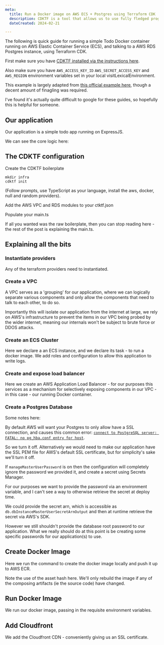 ```yaml
---
meta:
  title: Run a Docker image on AWS ECS + Postgres using Terraform CDK 
  description: CDKTF is a tool that allows us to use fully fledged programming languages to do Terraform deployments, having the advantage of being type safe for one. 
  dateCreated: 2024-02-21

---
```




The following is quick guide for running a simple Todo Docker container running on AWS Elastic Container Service (ECS), and talking to a AWS RDS Postgres instance, using Terraform CDK.

First make sure you have [CDKTF installed via the instructions here](https://developer.hashicorp.com/terraform/tutorials/cdktf/cdktf-install).

Also make sure you have `AWS_ACCESS_KEY_ID` `AWS_SECRET_ACCESS_KEY` and `AWS_REGION` environment variables set in your local visitLexicalEnvironment. 

This example is largely adapted from [this official example here](https://github.com/cdktf/docker-on-aws-ecs-with-terraform-cdk-using-typescript), though a decent amount of finagling was required. 

I've found it's actually quite difficult to google for these guides, so hopefully this is helpful for someone.


## Our application

Our application is a simple todo app running on ExpressJS. 

We can see the core logic here: 

<GithubPermalinkRsc permalink="https://github.com/dwjohnston/load-testing-with-k6/blob/7faa1c20ac54a8780d62deeab6a9738a5c2618c1/backend/src/app.ts#L5-L45"/>

## The CDKTF configuration 

Create the CDKTF boilerplate

```
mkdir infra 
cdktf init 
```

(Follow prompts, use TypeScript as your language, install the aws, docker, null and random providers). 

Add the AWS VPC and RDS modules to your ctktf.json 

<GithubPermalinkRsc permalink="https://github.com/dwjohnston/load-testing-with-k6/blob/7faa1c20ac54a8780d62deeab6a9738a5c2618c1/infra/cdktf.json#L7-L10"/>

Populate your main.ts

<GithubPermalinkRsc permalink="https://github.com/dwjohnston/load-testing-with-k6/blob/7faa1c20ac54a8780d62deeab6a9738a5c2618c1/infra/main.ts#L1-L622"/>

If all you wanted was the raw boilerplate, then you can stop reading here - the rest of the post is explaining the main.ts.

## Explaining all the bits

### Instantiate providers

<GithubPermalinkRsc permalink="https://github.com/dwjohnston/load-testing-with-k6/blob/7faa1c20ac54a8780d62deeab6a9738a5c2618c1/infra/main.ts#L472-L481"/>

Any of the terraform providers need to instantiated. 


### Create a VPC 

<GithubPermalinkRsc permalink="https://github.com/dwjohnston/load-testing-with-k6/blob/7faa1c20ac54a8780d62deeab6a9738a5c2618c1/infra/main.ts#L482-L497"/>

A VPC serves as a 'grouping' for our application, where we can logically separate various components and only allow the components that need to talk to each other, to do so. 

Importantly this will isolate our application from the internet at large, we rely on AWS's infrastructure to prevent the items in our VPC being probed by the wider internet, meaning our internals won't be subject to brute force or DDOS attacks.


### Create an ECS Cluster 

<GithubPermalinkRsc permalink="hhttps://github.com/dwjohnston/load-testing-with-k6/blob/7faa1c20ac54a8780d62deeab6a9738a5c2618c1/infra/main.ts#L499-L500"/>

<GithubPermalinkRsc permalink="https://github.com/dwjohnston/load-testing-with-k6/blob/7faa1c20ac54a8780d62deeab6a9738a5c2618c1/infra/main.ts#L34-L186"/>

Here we declare a an ECS instance, and we declare its task - to run a docker image. We add roles and configuration to allow this application to write logs. 

### Create and expose load balancer 

<GithubPermalinkRsc permalink="https://github.com/dwjohnston/load-testing-with-k6/blob/7faa1c20ac54a8780d62deeab6a9738a5c2618c1/infra/main.ts#L501-L535"/>

<GithubPermalinkRsc permalink="https://github.com/dwjohnston/load-testing-with-k6/blob/7faa1c20ac54a8780d62deeab6a9738a5c2618c1/infra/main.ts#L188-L323"/>

Here we create an AWS Application Load Balancer - for our purposes this services as a mechanism for selectively exposing components in our VPC - in this case - our running Docker container. 

### Create a Postgres Database 

<GithubPermalinkRsc permalink="https://github.com/dwjohnston/load-testing-with-k6/blob/7faa1c20ac54a8780d62deeab6a9738a5c2618c1/infra/main.ts#L517-L522"/>

<GithubPermalinkRsc permalink="https://github.com/dwjohnston/load-testing-with-k6/blob/7faa1c20ac54a8780d62deeab6a9738a5c2618c1/infra/main.ts#L326-L402"/>

Some notes here: 

<GithubPermalinkRsc permalink="https://github.com/dwjohnston/load-testing-with-k6/blob/931a8053a470a0ce8b35bbe42e8c0233a7bb93df/infra/main.ts#L360-L365"/>

By default AWS will want your Postgres to only allow have a SSL connection, and causes this common error: [`connect to PostgreSQL server: FATAL: no pg_hba.conf entry for host`](https://dba.stackexchange.com/questions/83984/connect-to-postgresql-server-fatal-no-pg-hba-conf-entry-for-host). 

So we turn it off. Alternatively we would need to make our application have the SSL PEM file for AWS's default SSL certificate, but for simplicity's sake we'll turn it off.

<GithubPermalinkRsc permalink="https://github.com/dwjohnston/load-testing-with-k6/blob/931a8053a470a0ce8b35bbe42e8c0233a7bb93df/infra/main.ts#L382-L383"/>

If `manageMasterUserPassword` is on then the configuration will completely ignore the password we provided it, and create a secret using Secrets Manager. 

For our purposes we want to provide the password via an environment variable, and I can't see a way to otherwise retrieve the secret at deploy time. 

We could provide the secret arn, which is accessible as `db.dbInstanceMasterUserSecretArnOutput` and then at runtime retrieve the secret via AWS's SDK. 

However we still shouldn't provide the database root password to our application. What we really should do at this point is be creating some specific passwords for our application(s) to use. 

## Create Docker Image

<GithubPermalinkRsc permalink="https://github.com/dwjohnston/load-testing-with-k6/blob/931a8053a470a0ce8b35bbe42e8c0233a7bb93df/infra/main.ts#L521-L525"/>

<GithubPermalinkRsc permalink="https://github.com/dwjohnston/load-testing-with-k6/blob/931a8053a470a0ce8b35bbe42e8c0233a7bb93df/infra/main.ts#L404-L445"/>

Here we run the command to create the docker image locally and push it up to AWS ECR. 

<GithubPermalinkRsc permalink="https://github.com/dwjohnston/load-testing-with-k6/blob/931a8053a470a0ce8b35bbe42e8c0233a7bb93df/infra/main.ts#L409-L414"/>

Note the use of the asset hash here. We'll only rebuild the image if any of the composing artifacts (ie the source code) have changed. 

## Run Docker Image 

<GithubPermalinkRsc permalink="https://github.com/dwjohnston/load-testing-with-k6/blob/931a8053a470a0ce8b35bbe42e8c0233a7bb93df/infra/main.ts#L526-L534"/>

We run our docker image, passing in the requisite environment variables. 


## Add Cloudfront 


<GithubPermalinkRsc permalink="https://github.com/dwjohnston/load-testing-with-k6/blob/931a8053a470a0ce8b35bbe42e8c0233a7bb93df/infra/main.ts#L543-L582"/>

We add the Cloudfront CDN - conveniently giving us an SSL certificate. 



